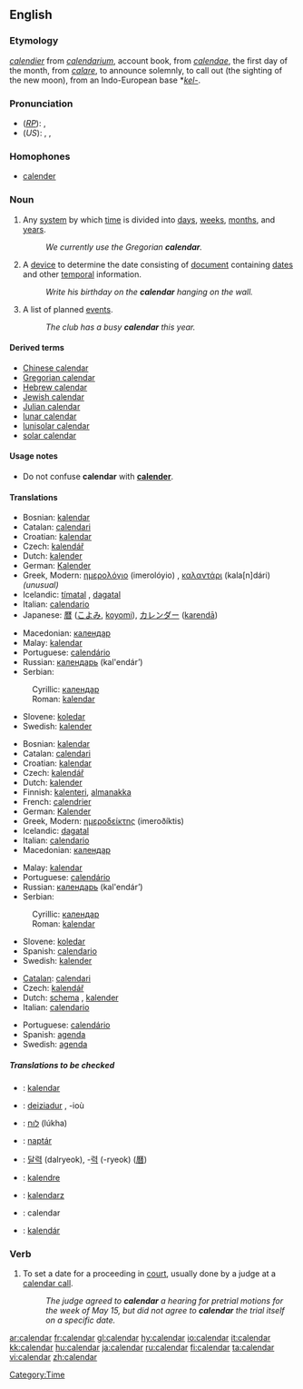 ==English==

===Etymology===
{{OF.}} ''[[calendier]]'' from {{L.}} ''[[calendarium]]'', account book, from ''[[calendae]]'', the first day of the month, from ''[[calare]]'', to announce solemnly, to call out (the sighting of the new moon), from an Indo-European base *''[[kel-]]''.

===Pronunciation===
*(''[[RP]]''): {{IPA|/ˈkæləndə/}}, {{SAMPA|/"k{l@nd@/}}
*(''US''): {{AHD|kălʹəndər}}, {{IPA|/ˈkæləndɚ/}}, {{SAMPA|/"k{l@nd@`/}}

===Homophones===
*[[calender]]

===Noun===
{{en-noun}}
{{wikipedia}}
{{Wikisource1911Enc|Calendar}}

# Any [[system]] by which [[time]] is divided into [[day]]s, [[week]]s, [[month]]s, and [[year]]s.
#:''We currently use the Gregorian '''calendar'''.''
# A [[device]] to determine the date consisting of [[document]] containing [[date]]s and other [[temporal]] information.
#:''Write his birthday on the '''calendar''' hanging on the wall.''
# A list of planned [[event]]s.
#:''The club has a busy '''calendar''' this year.''

====Derived terms====
*[[Chinese calendar]]
*[[Gregorian calendar]]
*[[Hebrew calendar]]
*[[Jewish calendar]]
*[[Julian calendar]]
*[[lunar calendar]]
*[[lunisolar calendar]]
*[[solar calendar]]

====Usage notes====
*Do not confuse '''calendar''' with '''[[calender]]'''.

====Translations====
{{top|system by which time is divided}}
*Bosnian: [[kalendar#Bosnian|kalendar]] {{m}}
*Catalan: [[calendari]] {{m}}
*Croatian: [[kalendar#Croatian|kalendar]] {{m}}
*Czech: [[kalendář]] {{m}}
*Dutch: [[kalender#Dutch|kalender]] {{m}}
*German: [[Kalender]] {{m}}
*Greek, Modern: [[ημερολόγιο]] (imerolóyio) {{n}}, [[καλαντάρι]] (kala[n]dári) {{n}} ''(unusual)''
*Icelandic: [[tímatal]] {{n}}, [[dagatal]] {{n}}
*Italian: [[calendario]] {{m}}
*Japanese: [[暦]] ([[こよみ]], [[koyomi]]), [[カレンダー]] ([[karendā]])
{{mid}}
*Macedonian: [[календар#Macedonian|календар]] {{m}}
*Malay: [[kalendar]]
*Portuguese: [[calendário]] {{m}}
*Russian: [[календарь]] (kal'endár’) {{m}}
*Serbian:
:Cyrillic: [[календар#Serbian|календар]] {{m}}
:Roman: [[kalendar#Serbian|kalendar]] {{m}}
*Slovene: [[koledar]] {{m}}
*Swedish: [[kalender#Swedish|kalender]] {{c}}
{{bottom}}

{{top|device used to determine the date}}
*Bosnian: [[kalendar#Bosnian|kalendar]] {{m}}
*Catalan: [[calendari]] {{m}}
*Croatian: [[kalendar#Croatian|kalendar]] {{m}}
*Czech: [[kalendář]] {{m}}
*Dutch: [[kalender#Dutch|kalender]] {{m}}
*Finnish: [[kalenteri]], [[almanakka]] {{italbrac|archaic}}
*French: [[calendrier]] {{m}}
*German: [[Kalender]] {{m}}
*Greek, Modern: [[ημεροδείκτης]] (imeroðíktis) {{m}}
*Icelandic: [[dagatal]] {{n}}
*Italian: [[calendario]] {{m}}
*Macedonian: [[календар#Macedonian|календар]] {{m}}
{{mid}}
*Malay: [[kalendar]]
*Portuguese: [[calendário]] {{m}}
*Russian: [[календарь]] (kal'endár’) {{m}}
*Serbian:
:Cyrillic: [[календар#Serbian|календар]] {{m}}
:Roman: [[kalendar#Serbian|kalendar]] {{m}}
*Slovene: [[koledar]] {{m}}
*Spanish: [[calendario]] {{m}}
*Swedish: [[kalender#Swedish|kalender]] {{c}}
{{bottom}}

{{top|a list of planned events}}
*[[Catalan]]: [[calendari]] {{m}}
*Czech: [[kalendář]] {{m}}
*Dutch: [[schema]] {{n}}, [[kalender#Dutch|kalender]] {{m}}
*Italian: [[calendario]] {{m}}
{{mid}}
*Portuguese: [[calendário]] {{m}}
*Spanish: [[agenda]]
*Swedish: [[agenda#Swedish|agenda]] {{c}}
{{bottom}}

=====Translations to be checked=====
<!--Remove this section once all of the translations below have been moved into the tables above.-->
{{checktrans}}
*{{ttbc|Albanian}}: [[kalendar]] {{m}}
*{{ttbc|Breton}}: [[deiziadur]] {{m}}, -ioù
*{{ttbc|Hebrew}}: [[לוח]] (lúkha) {{m}}
*{{ttbc|Hungarian}}: [[naptár]]
*{{ttbc|Korean}}: [[달력]] (dalryeok), -[[력]] (-ryeok) ([[曆]])
*{{ttbc|Novial}}: [[kalendre]]
*{{ttbc|Polish}}: [[kalendarz]] {{m}}
*{{ttbc|Romanian}}: calendar {{n}}
*{{ttbc|Slovak}}: [[kalendár]] {{m}}

===Verb===
{{en-verb}}

# {{law}} To set a date for a proceeding in [[court]], usually done by a judge at a [[calendar call]].
#:''The judge agreed to '''calendar''' a hearing for pretrial motions for the week of May 15, but did not agree to '''calendar''' the trial itself on a specific date.''

[[Category:Time]]

[[ar:calendar]]
[[fr:calendar]]
[[gl:calendar]]
[[hy:calendar]]
[[io:calendar]]
[[it:calendar]]
[[kk:calendar]]
[[hu:calendar]]
[[ja:calendar]]
[[ru:calendar]]
[[fi:calendar]]
[[ta:calendar]]
[[vi:calendar]]
[[zh:calendar]]